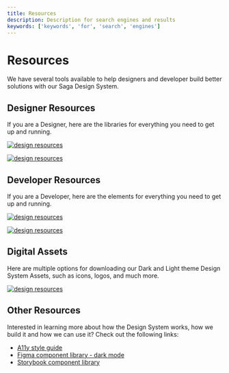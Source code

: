 ```yaml
---
title: Resources
description: Description for search engines and results
keywords: ['keywords', 'for', 'search', 'engines']
---
```



# Resources <Badge text='draft' color='orange'></Badge>

We have several tools available to help designers and developer build better solutions with our Saga Design System.

## Designer Resources

If you are a Designer, here are the libraries for everything you need to get up and running.

<div style={{ display: "flex" }}>

<div style={{ marginRight: "10px" }}>

[![design resources](/img/figma_dark.png)](https://www.figma.com/file/htVIFrTq8e7sx8Olo7L6kZ/Grafana-design-system---Dark-theme?node-id=8443%3A13519&t=MtDwfAWsJAEsdIgc-0
)

</div>

<div style={{ marginLeft: "10px" }}>

[![design resources](/img/figma_light.png)](https://www.figma.com/file/EMoVha4ep6fDbemPYKCt7W/Grafana-design-system---Light-theme?node-id=3015%3A0&t=eGvB8yrFwkEwfDcv-0)

</div>

</div>

## Developer Resources

If you are a Developer, here are the elements for everything you need to get up and running.

<div style={{ display: "flex" }}>

<div style={{ marginRight: "10px" }}>

[![design resources](/img/storybook_library.png)](https://developers.grafana.com/ui/latest/index.html?path=/story/docs-overview-intro--page
)

</div>

<div style={{ marginLeft: "10px" }}>

[![design resources](/img/github_repo.png)](https://github.com/grafana/design-system)

</div>

</div>

## Digital Assets

Here are multiple options for downloading our Dark and Light theme Design System Assets, such as icons, logos, and much more.


[![design resources](/img/digital_assets.png)](/files/logos.zip)


## Other Resources

Interested in learning more about how the Design System works, how we build it and how we can use it? Check out the following links:

- [A11y style guide](https://github.com/grafana/grafana/blob/main/contribute/style-guides/accessibility.md)
- [Figma component library - dark mode](https://www.figma.com/file/htVIFrTq8e7sx8Olo7L6kZ/Grafana-design-system---Dark-theme?node-id=8443%3A13519)
- [Storybook component library](https://developers.grafana.com/ui/latest/index.html?path=/docs/docs-overview-intro--page)
